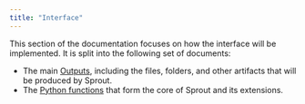 ```yaml
---
title: "Interface"
---
```


This section of the documentation focuses on how the interface
will be implemented. It is split into the following set of
documents:

-   The main [Outputs](outputs.qmd), including the files, folders, and
    other artifacts that will be produced by Sprout.
-   The [Python functions](functions.qmd) that form the core of
    Sprout and its extensions.
